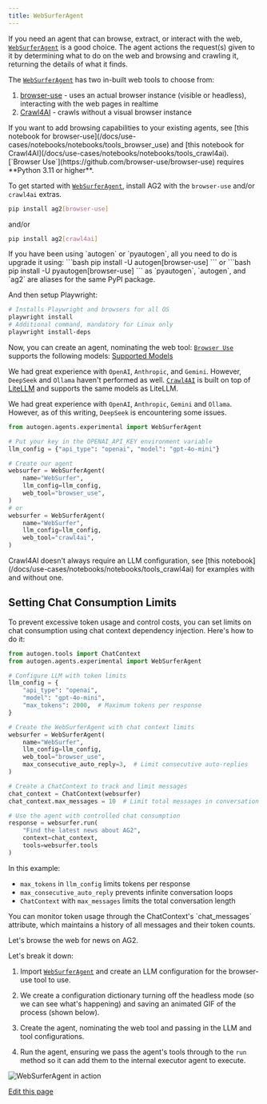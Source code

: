 ```yaml
---
title: WebSurferAgent
---
```


If you need an agent that can browse, extract, or interact with the web, [`WebSurferAgent`](/docs/api-reference/autogen/agents/experimental/WebSurferAgent) is a good choice. The agent actions the request(s) given to it by determining what to do on the web and browsing and crawling it, returning the details of what it finds.

The [`WebSurferAgent`](/docs/api-reference/autogen/agents/experimental/WebSurferAgent) has two in-built web tools to choose from:
1. [browser-use](https://github.com/browser-use/browser-use) - uses an actual browser instance (visible or headless), interacting with the web pages in realtime
2. [Crawl4AI](https://github.com/unclecode/crawl4ai) - crawls without a visual browser instance

<Tip>
If you want to add browsing capabilities to your existing agents, see [this notebook for browser-use](/docs/use-cases/notebooks/notebooks/tools_browser_use) and [this notebook for Crawl4AI](/docs/use-cases/notebooks/notebooks/tools_crawl4ai).
</Tip>

<Warning>
[`Browser Use`](https://github.com/browser-use/browser-use) requires **Python 3.11 or higher**.
</Warning>

To get started with [`WebSurferAgent`](/docs/api-reference/autogen/agents/experimental/WebSurferAgent), install AG2 with the `browser-use` and/or `crawl4ai` extras.
```bash
pip install ag2[browser-use]
```
and/or
```bash
pip install ag2[crawl4ai]
```

<Tip>
If you have been using `autogen` or `pyautogen`, all you need to do is upgrade it using:
```bash
pip install -U autogen[browser-use]
```
or
```bash
pip install -U pyautogen[browser-use]
```
as `pyautogen`, `autogen`, and `ag2` are aliases for the same PyPI package.
</Tip>

And then setup Playwright:
```bash
# Installs Playwright and browsers for all OS
playwright install
# Additional command, mandatory for Linux only
playwright install-deps
```

Now, you can create an agent, nominating the web tool:
<Tip>
[`Browser Use`](https://github.com/browser-use/browser-use) supports the following models: [Supported Models](https://docs.browser-use.com/customize/supported-models#supported-models)

We had great experience with `OpenAI`, `Anthropic`, and `Gemini`. However, `DeepSeek` and `Ollama` haven't performed as well.
</Tip>
<Tip>
[`Crawl4AI`](https://github.com/unclecode/crawl4ai) is built on top of [LiteLLM](https://github.com/BerriAI/litellm) and supports the same models as LiteLLM.

We had great experience with `OpenAI`, `Anthropic`, `Gemini` and `Ollama`. However, as of this writing, `DeepSeek` is encountering some issues.
</Tip>

```python
from autogen.agents.experimental import WebSurferAgent

# Put your key in the OPENAI_API_KEY environment variable
llm_config = {"api_type": "openai", "model": "gpt-4o-mini"}

# Create our agent
websurfer = WebSurferAgent(
    name="WebSurfer",
    llm_config=llm_config,
    web_tool="browser_use",
)
# or
websurfer = WebSurferAgent(
    name="WebSurfer",
    llm_config=llm_config,
    web_tool="crawl4ai",
)
```

<Tip>
Crawl4AI doesn't always require an LLM configuration, see [this notebook](/docs/use-cases/notebooks/notebooks/tools_crawl4ai) for examples with and without one.
</Tip>

## Setting Chat Consumption Limits

To prevent excessive token usage and control costs, you can set limits on chat consumption using chat context dependency injection. Here's how to do it:

```python
from autogen.tools import ChatContext
from autogen.agents.experimental import WebSurferAgent

# Configure LLM with token limits
llm_config = {
    "api_type": "openai",
    "model": "gpt-4o-mini",
    "max_tokens": 2000,  # Maximum tokens per response
}

# Create the WebSurferAgent with chat context limits
websurfer = WebSurferAgent(
    name="WebSurfer",
    llm_config=llm_config,
    web_tool="browser_use",
    max_consecutive_auto_reply=3,  # Limit consecutive auto-replies
)

# Create a ChatContext to track and limit messages
chat_context = ChatContext(websurfer)
chat_context.max_messages = 10  # Limit total messages in conversation

# Use the agent with controlled chat consumption
response = websurfer.run(
    "Find the latest news about AG2",
    context=chat_context,
    tools=websurfer.tools
)
```

In this example:
- `max_tokens` in `llm_config` limits tokens per response
- `max_consecutive_auto_reply` prevents infinite conversation loops
- `ChatContext` with `max_messages` limits the total conversation length

<Note>
You can monitor token usage through the ChatContext's `chat_messages` attribute, which maintains a history of all messages and their token counts.
</Note>

Let's browse the web for news on AG2.


<Example/>

Let's break it down:

1. Import [`WebSurferAgent`](/docs/api-reference/autogen/agents/experimental/WebSurferAgent) and create an LLM configuration for the browser-use tool to use.

2. We create a configuration dictionary turning off the headless mode (so we can see what's happening) and saving an animated GIF of the process (shown below).

3. Create the agent, nominating the web tool and passing in the LLM and tool configurations.

4. Run the agent, ensuring we pass the agent's tools through to the `run` method so it can add them to the internal executor agent to execute.

![WebSurferAgent in action](./assets/websurferagent_animated.gif)

<div className="edit-url-container">
    <a className="edit-url" href="https://github.com/ag2ai/ag2/edit/main/website/docs/user-guide/reference-agents/websurferagent.mdx" target='_blank'><Icon icon="pen" iconType="solid" size="13px"/> Edit this page</a>
</div>